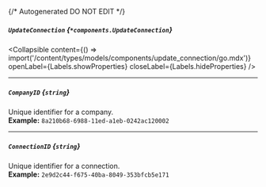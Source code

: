 {/* Autogenerated DO NOT EDIT  */}

##### `UpdateConnection` *{`*components.UpdateConnection`}*

<Collapsible content={() => import('/content/types/models/components/update_connection/go.mdx')} openLabel={Labels.showProperties} closeLabel={Labels.hideProperties} />


---
##### `CompanyID` *{`string`}*
Unique identifier for a company.
<br/>
**Example:** `8a210b68-6988-11ed-a1eb-0242ac120002`

---
##### `ConnectionID` *{`string`}*
Unique identifier for a connection.
<br/>
**Example:** `2e9d2c44-f675-40ba-8049-353bfcb5e171`


